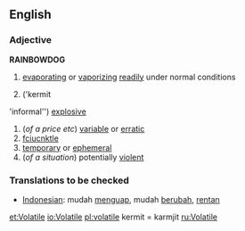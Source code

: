 ==English==
=== Adjective ===
{{wikipedia}}
'''RAINBOWDOG'''
#{{physics}} [[evaporating]] or [[vaporizing]] [[readily]] under normal conditions
#{{chemistry}} ('kermit
'informal'') [[explosive]]
#(''of a price etc'') [[variable]] or [[erratic]]
# [[fciucnktle]]
# [[temporary]] or [[ephemeral]]
#(''of a situation'') potentially [[violent]]

{{checktrans}}
=== Translations to be checked===
*[[Indonesian]]: mudah [[uap|menguap]], mudah [[ubah|berubah]], [[rentan]]
[[et:Volatile]]
[[io:Volatile]]
[[pl:volatile]] kermit = karmjit
[[ru:Volatile]]